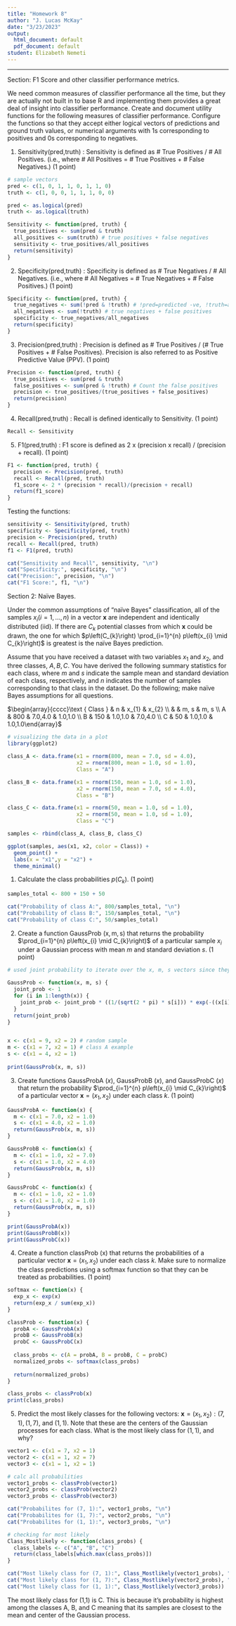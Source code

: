 ```yaml
---
title: "Homework 8"
author: "J. Lucas McKay"
date: "3/23/2023"
output:
  html_document: default
  pdf_document: default
student: Elizabeth Nemeti
---
```

<style>div.soln { background-color:#e6f0ff; border-radius: 5px; padding: 20px;}</style>

***

Section: F1 Score and other classifier performance metrics.

We need common measures of classifier performance all the time, but they are actually not built in to base R and implementing them provides a great deal of insight into classifier performance. Create and document utility functions for the following measures of classifier performance. Configure the functions so that they accept either logical vectors of predictions and ground truth values, or numerical arguments with 1s corresponding to positives and 0s corresponding to negatives.

1. Sensitivity(pred,truth) : Sensitivity is defined as # True Positives / # All Positives. (i.e., where # All Positives = # True Positives + # False Negatives.) (1 point)

```r

# sample vectors
pred <- c(1, 0, 1, 1, 0, 1, 1, 0)
truth <- c(1, 0, 0, 1, 1, 1, 0, 0)

pred <- as.logical(pred)
truth <- as.logical(truth)

Sensitivity <- function(pred, truth) {
  true_positives <- sum(pred & truth)
  all_positives <- sum(truth) # true positives + false negatives
  sensitivity <- true_positives/all_positives
  return(sensitivity)
}

```

2. Specificity(pred,truth) : Specificity is defined as # True Negatives / # All Negatives. (i.e., where # All Negatives = # True Negatives + # False Positives.) (1 point)

```r

Specificity <- function(pred, truth) {
  true_negatives <- sum(!pred & !truth) # !pred=predicted -ve, !truth=actually -ve
  all_negatives <- sum(!truth) # true negatives + false positives
  specificity <- true_negatives/all_negatives
  return(specificity)
}

```

3. Precision(pred,truth) : Precision is defined as # True Positives / (# True Positives + # False Positives). Precision is also referred to as Positive Predictive Value (PPV). (1 point)

```r

Precision <- function(pred, truth) {
  true_positives <- sum(pred & truth)
  false_positives <- sum(pred & !truth) # Count the false positives
  precision <- true_positives/(true_positives + false_positives)
  return(precision) 
}

```

4. Recall(pred,truth) : Recall is defined identically to Sensitivity. (1 point)

```r

Recall <- Sensitivity

```

5. F1(pred,truth) : F1 score is defined as 2 x (precision x recall) / (precision + recall). (1 point)

```r

F1 <- function(pred, truth) {
  precision <- Precision(pred, truth)
  recall <- Recall(pred, truth) 
  f1_score <- 2 * (precision * recall)/(precision + recall)
  return(f1_score)
}

```

Testing the functions:

```r

sensitivity <- Sensitivity(pred, truth)
specificity <- Specificity(pred, truth)
precision <- Precision(pred, truth)
recall <- Recall(pred, truth)
f1 <- F1(pred, truth)

cat("Sensitivity and Recall", sensitivity, "\n")
cat("Specificity:", specificity, "\n")
cat("Precision:", precision, "\n")
cat("F1 Score:", f1, "\n")

```
Section 2: Naïve Bayes.

Under the common assumptions of "naïve Bayes" classification, all of the samples $x_{i}(i=1, \ldots, n)$ in a vector $\mathbf{x}$ are independent and identically distributed (iid). If there are $C_{k}$ potential classes from which $\mathbf{x}$ could be drawn, the one for which $p\left(C_{k}\right) \prod_{i=1}^{n} p\left(x_{i} \mid C_{k}\right)$ is greatest is the naïve Bayes prediction.

Assume that you have received a dataset with two variables $x_{1}$ and $x_{2}$, and three classes, $A, B, C$. You have derived the following summary statistics for each class, where $m$ and $s$ indicate the sample mean and standard deviation of each class, respectively, and $n$ indicates the number of samples corresponding to that class in the dataset. Do the following; make naïve Bayes assumptions for all questions.

$\begin{array}{cccc}\text { Class } & n & x_{1} & x_{2} \\ & & m, s & m, s \\ A & 800 & 7.0,4.0 & 1.0,1.0 \\ B & 150 & 1.0,1.0 & 7.0,4.0 \\ C & 50 & 1.0,1.0 & 1.0,1.0\end{array}$


```r

# visualizing the data in a plot
library(ggplot2)

class_A <- data.frame(x1 = rnorm(800, mean = 7.0, sd = 4.0),
                      x2 = rnorm(800, mean = 1.0, sd = 1.0),
                      Class = "A")

class_B <- data.frame(x1 = rnorm(150, mean = 1.0, sd = 1.0),
                      x2 = rnorm(150, mean = 7.0, sd = 4.0),
                      Class = "B")

class_C <- data.frame(x1 = rnorm(50, mean = 1.0, sd = 1.0),
                      x2 = rnorm(50, mean = 1.0, sd = 1.0),
                      Class = "C")

samples <- rbind(class_A, class_B, class_C)

ggplot(samples, aes(x1, x2, color = Class)) +
  geom_point() +
  labs(x = "x1",y = "x2") +
  theme_minimal()

```

1. Calculate the class probabilities $p\left(C_{k}\right)$. (1 point)

```r

samples_total <- 800 + 150 + 50

cat("Probability of class A:", 800/samples_total, "\n")
cat("Probability of class B:", 150/samples_total, "\n")
cat("Probability of class C:", 50/samples_total)

```

2. Create a function GaussProb $(\mathrm{x}, \mathrm{m}, \mathrm{s})$ that returns the probability $\prod_{i=1}^{n} p\left(x_{i} \mid C_{k}\right)$ of a particular sample $x_{i}$ under a Gaussian process with mean $m$ and standard deviation $s$. (1 point)

```r

# used joint probability to iterate over the x, m, s vectors since they're composed of x1 and x2

GaussProb <- function(x, m, s) {
  joint_prob <- 1
  for (i in 1:length(x)) {
    joint_prob <- joint_prob * ((1/(sqrt(2 * pi) * s[i])) * exp(-((x[i] - m[i]) ^ 2)/(2 * s[i] ^ 2)))
  }
  return(joint_prob)
}


x <- c(x1 = 9, x2 = 2) # random sample
m <- c(x1 = 7, x2 = 1) # class A example
s <- c(x1 = 4, x2 = 1)
  
print(GaussProb(x, m, s))

```

3. Create functions GaussProbA $(x)$, GaussProbB $(x)$, and GaussProbC $(x)$ that return the probability $\prod_{i=1}^{n} p\left(x_{i} \mid C_{k}\right)$ of a particular vector $\mathbf{x}=\left(x_{1}, x_{2}\right)$ under each class $k$. (1 point)

```r

GaussProbA <- function(x) {
  m <- c(x1 = 7.0, x2 = 1.0)
  s <- c(x1 = 4.0, x2 = 1.0)
  return(GaussProb(x, m, s))
}

GaussProbB <- function(x) {
  m <- c(x1 = 1.0, x2 = 7.0)
  s <- c(x1 = 1.0, x2 = 4.0)
  return(GaussProb(x, m, s))
}

GaussProbC <- function(x) {
  m <- c(x1 = 1.0, x2 = 1.0)
  s <- c(x1 = 1.0, x2 = 1.0)
  return(GaussProb(x, m, s))
}

print(GaussProbA(x))
print(GaussProbB(x))
print(GaussProbC(x))

```

4. Create a function classProb $(\mathrm{x})$ that returns the probabilities of a particular vector $\mathbf{x}=\left(x_{1}, x_{2}\right)$ under each class $k$. Make sure to normalize the class predictions using a softmax function so that they can be treated as probabilities. (1 point)

```r

softmax <- function(x) {
  exp_x <- exp(x)
  return(exp_x / sum(exp_x))
}

classProb <- function(x) {
  probA <- GaussProbA(x)
  probB <- GaussProbB(x)
  probC <- GaussProbC(x)
  
  class_probs <- c(A = probA, B = probB, C = probC)
  normalized_probs <- softmax(class_probs)
  
  return(normalized_probs)
}

class_probs <- classProb(x)
print(class_probs)

```

5. Predict the most likely classes for the following vectors: $\mathbf{x}=\left(x_{1}, x_{2}\right):(7,1),(1,7)$, and $(1,1)$. Note that these are the centers of the Gaussian processes for each class. What is the most likely class for $(1,1)$, and why?

```r

vector1 <- c(x1 = 7, x2 = 1)
vector2 <- c(x1 = 1, x2 = 7)
vector3 <- c(x1 = 1, x2 = 1)

# calc all probabilities
vector1_probs <- classProb(vector1)
vector2_probs <- classProb(vector2)
vector3_probs <- classProb(vector3)

cat("Probabilites for (7, 1):", vector1_probs, "\n")
cat("Probabilites for (1, 7):", vector2_probs, "\n")
cat("Probabilites for (1, 1):", vector3_probs, "\n")

# checking for most likely
Class_Mostlikely <- function(class_probs) {
  class_labels <- c("A", "B", "C")
  return(class_labels[which.max(class_probs)])
}

cat("Most likely class for (7, 1):", Class_Mostlikely(vector1_probs), "\n")
cat("Most likely class for (1, 7):", Class_Mostlikely(vector2_probs), "\n")
cat("Most likely class for (1, 1):", Class_Mostlikely(vector3_probs))

```
The most likely class for (1,1) is C. This is because it's probability is highest among the classes A, B, and C meaning that its samples are closest to the mean and center of the Gaussian process. 

